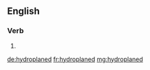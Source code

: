 ==English==

===Verb===
{{head|en|verb form}}

# {{en-past of|hydroplane}}

[[de:hydroplaned]]
[[fr:hydroplaned]]
[[mg:hydroplaned]]